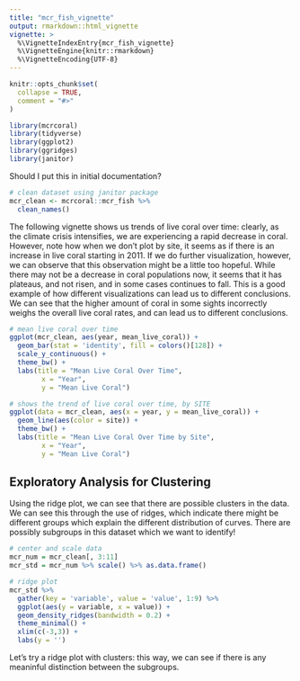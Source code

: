 ```yaml
---
title: "mcr_fish_vignette"
output: rmarkdown::html_vignette
vignette: >
  %\VignetteIndexEntry{mcr_fish_vignette}
  %\VignetteEngine{knitr::rmarkdown}
  %\VignetteEncoding{UTF-8}
---
```


```r
knitr::opts_chunk$set(
  collapse = TRUE,
  comment = "#>"
)
```

```r
library(mcrcoral)
library(tidyverse)
library(ggplot2)
library(ggridges)
library(janitor)
```

Should I put this in initial documentation?
```r
# clean dataset using janitor package
mcr_clean <- mcrcoral::mcr_fish %>%
  clean_names()
```

The following vignette shows us trends of live coral over time: clearly, as the climate crisis intensifies, we are experiencing a rapid decrease in coral. However, note how when we don't plot by site, it seems as if there is an increase in live coral starting in 2011. If we do further visualization, however, we can observe that this observation might be a little too hopeful. While there may not be a decrease in coral populations now, it seems that it has plateaus, and not risen, and in some cases continues to fall.
This is a good example of how different visualizations can lead us to different conclusions. We can see that the higher amount of coral in some sights incorrectly weighs the overall live coral rates, and can lead us to different conclusions. 
```r
# mean live coral over time
ggplot(mcr_clean, aes(year, mean_live_coral)) + 
  geom_bar(stat = 'identity', fill = colors()[128]) + 
  scale_y_continuous() + 
  theme_bw() + 
  labs(title = "Mean Live Coral Over Time", 
        x = "Year", 
        y = "Mean Live Coral")

# shows the trend of live coral over time, by SITE 
ggplot(data = mcr_clean, aes(x = year, y = mean_live_coral)) + 
  geom_line(aes(color = site)) + 
  theme_bw() + 
  labs(title = "Mean Live Coral Over Time by Site", 
        x = "Year", 
        y = "Mean Live Coral")
```
## Exploratory Analysis for Clustering
Using the ridge plot, we can see that there are possible clusters in the data. We can see this through the use of ridges, which indicate there might be different groups which explain the different distribution of curves. There are possibly subgroups in this dataset which we want to identify!
```r
# center and scale data
mcr_num = mcr_clean[, 3:11]
mcr_std = mcr_num %>% scale() %>% as.data.frame()

# ridge plot
mcr_std %>%
  gather(key = 'variable', value = 'value', 1:9) %>%
  ggplot(aes(y = variable, x = value)) + 
  geom_density_ridges(bandwidth = 0.2) + 
  theme_minimal() + 
  xlim(c(-3,3)) + 
  labs(y = '')
```
Let's try a ridge plot with clusters: this way, we can see if there is any meaninful distinction between the subgroups. 


